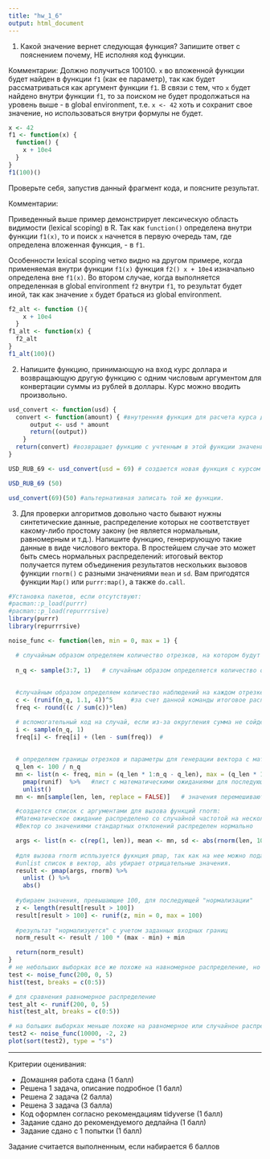 ```yaml
---
title: "hw_1_6"
output: html_document
---
```


1. Какой значение вернет следующая функция? Запишите ответ с пояснением почему, НЕ исполняя код функции.

Комментарии: 
Должно получиться 100100.
`x` во вложенной функции будет найден в функции `f1` (как ее параметр), так как будет рассматриваться как аргумент функции `f1`.
В связи с тем, что `x` будет найдено внутри функции `f1`, то за поиском не будет продолжаться на уровень выше - в global environment, т.е. `x <- 42` хоть и сохранит свое значение, но использоваться внутри формулы не будет.

```r
x <- 42
f1 <- function(x) {
  function() {
    x + 10e4
  }
}
f1(100)()


```
Проверьте себя, запустив данный фрагмент кода, и поясните результат.

Комментарии:

Приведенный выше пример демонстрирует лексическую область видимости (lexical scoping) в R. Так как `function()` определена внутри функции `f1(x)`, то и поиск `x` начнется в первую очередь там, где определена вложенная функция, - в `f1`.  

Особенности lexical scoping четко видно на другом примере, когда применяемая внутри функции `f1(x)` функция `f2() x + 10e4` изначально определена вне `f1(x)`.  Во втором случае, когда выполняется определенная в global environment `f2`  внутри `f1`, то результат будет иной, так как значение `x` будет браться из global environment. 


```r
f2_alt <- function (){
    x + 10e4
  }
f1_alt <- function(x) {
  f2_alt
}
f1_alt(100)()

```

2. Напишите функцию, принимающую на вход курс доллара и возвращающую другую функцию с одним числовым аргументом для конвертации суммы из рублей в доллары. Курс можно вводить произвольно.

```r
usd_convert <- function(usd) {
  convert <- function(amount) { #внутренняя функция для расчета курса доллара.
      output <- usd * amount
      return((output))
    }
  return(convert) #возвращает функцию с учтенным в этой функции значением параметра usd (подается на входе функции usd_convert)
}

USD_RUB_69 <- usd_convert(usd = 69) # создается новая функция с курсом 69

USD_RUB_69 (50) 

usd_convert(69)(50) #альтернативная записать той же функции.

```


3. Для проверки алгоритмов довольно часто бывают нужны синтетические данные, распределение которых не соответствует какому-либо простому закону (не является нормальным, равномерным и т.д.). Напишите функцию, генерирующую такие данные в виде числового вектора. В простейшем случае это может быть смесь нормальных распределений: итоговый вектор получается путем объединения результатов нескольких вызовов функции `rnorm()` с разными значениями `mean` и `sd`.
Вам пригодятся функции `Map()` или `purrr:map()`, а также `do.call`.

```r
#Установка пакетов, если отсутствуют:
#pacman::p_load(purrr)
#pacman::p_load(repurrrsive)
library(purrr)
library(repurrrsive)

noise_func <- function(len, min = 0, max = 1) {

  # случайным образом определяем количество отрезков, на котором будут генерироваться случайные числа.
  
  n_q <- sample(3:7, 1)   # случайным образом определяется количество отрезков
 
  
  #случайным образом определяем количество наблюдений на каждом отрезке (в сумме = количество генерируемых чисел)
  c <- (runif(n_q, 1.1, 4))^5     #за счет данной команды итоговое распределение должно быть менее похожим на равномерное
  freq <- round((c / sum(c))*len)       

  # вспомогательный код на случай, если из-за округления сумма не сойдется.
  i <- sample(n_q, 1)
  freq[i] <- freq[i] + (len - sum(freq))  #
  
  
  # определяем границы отрезков и параметры для генерации вектора с математическими ожиданиями
  q_len <- 100 / n_q
  mn <- list(n <- freq, min = (q_len * 1:n_q - q_len), max = (q_len * 1:n_q)) %>%
    pmap(runif)  %>%   #лист с математическими ожиданиями для последующей генерации случайных значений
    unlist()
  mn <- mn[sample(len, len, replace = FALSE)]   # значения перемешиваются

  #создается список с аргументами для вызова функций rnorm:
  #Математическое ожидание распределено со случайной частотой на нескольких отрезках 
  #Вектор со значениями стандартных отклонений распределен нормально

  args <- list(n <- c(rep(1, len)), mean <- mn, sd <- abs(rnorm(len, 10, 10)))
  
  #для вызова rnorm испльзуется фукнция pmap, так как на нее можно подать список с несколькими параметрами.
  #unlist список в вектор, abs убирает отрицательные значения.
  result <- pmap(args, rnorm) %>%
    unlist () %>%
    abs()
  
  #убираем значения, превышающие 100, для последующей "нормализации"
  z <- length(result[result > 100])
  result[result > 100] <- runif(z, min = 0, max = 100)
  
  #результат "нормализуется" с учетом заданных входных границ
  norm_result <- result / 100 * (max - min) + min 

  return(norm_result)
}
# не небольших выборках все же похоже на навномерное распределение, но иногда можно получить "выбросы", которые не появятся на равномерном распределении
test <- noise_func(200, 0, 5)
hist(test, breaks = c(0:5)) 

# для сравнения равномерное распределение
test_alt <- runif(200, 0, 5) 
hist(test_alt, breaks = c(0:5))

# на больших выборках меньше похоже на равномерное или случайное распределение
test2 <- noise_func(10000, -2, 2)
plot(sort(test2), type = "s") 


```

___

Критерии оценивания:

 * Домашняя работа сдана (1 балл)
 * Решена 1 задача, описание подробное (1 балл)
 * Решена 2 задача (2 балла)
 * Решена 3 задача (3 балла)
 * Код оформлен согласно рекомендациям tidyverse (1 балл)
 * Задание сдано до рекомендуемого дедлайна (1 балл)
 * Задание сдано с 1 попытки (1 балл)
 
Задание считается выполненным, если набирается 6 баллов
